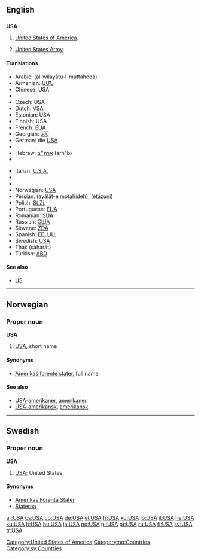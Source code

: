 {{see|usa|Usa|U.S.A.}}
==English==

==={{initialism}}===
'''USA'''

# [[United States|United States of America]].
# {{US}} [[United States Army]].

====Translations====
{{trans-top|United States of America}}
*Arabic: {{Arab|[[الولايات المتحدة]]}} (al-wilayātu-l-muttáħeda) {{f|p}}
*Armenian: [[ԱՄՆ]]
*Chinese: USA
*{{trreq|Croatian}}
*Czech: USA
*Dutch: [[VSA]]
*Estonian: USA
*Finnish: USA
*French: [[EUA]] {{m|p}}
*Georgian: [[აშშ]]
*German: die [[USA#German|USA]] {{p}}
*{{trreq|Gujarati}}
*Hebrew: [[ארה״ב]] (arh"b)
*{{trreq|Hindi}}
{{trans-mid}}
*Italian: [[U.S.A.]] {{m|p}}
*{{trreq|Japanese}}
*{{trreq|Korean}}
*Norwegian: [[#Norwegian|USA]]
*Persian: {{fa-Arab|[[ایالات متحده]]}} (ayâlât-e motahideh), {{fa-Arab|[[اتازونی]]}} (etāzuni)
*Polish: [[St.Zj.]] {{m|p}}
*Portuguese: [[EUA]] {{m|p}}
*Romanian: [[SUA]] {{f|p}}
*Russian: [[США]] {{m|p}}
*Slovene: [[ZDA]] {{f|p}}
*Spanish: [[EE. UU.]] {{f|p}}
*Swedish: [[#Swedish|USA]] {{n|s}}
*Thai: {{Thai|[[สหรัฐ]]}} (sàhàrát)
*Turkish: [[ABD]]
{{trans-bottom}}

====See also====
* [[US]]

[[Category:United States of America]]

----

==Norwegian==

===Proper noun===
'''USA'''

# [[#English|USA]], short name

====Synonyms====
*[[Amerikas forente stater]], full name

====See also====
*[[USA-amerikaner]], [[amerikaner]]
*[[USA-amerikansk]], [[amerikansk]]

[[Category:no:Countries]]

----

==Swedish==

===Proper noun===
'''USA''' {{n}}

# [[#English|USA]]; United States

====Synonyms====
*[[Amerikas Förenta Stater]]
*[[Staterna]]

[[Category:sv:Countries]]

[[ar:USA]]
[[cs:USA]]
[[co:USA]]
[[de:USA]]
[[el:USA]]
[[fr:USA]]
[[ko:USA]]
[[io:USA]]
[[it:USA]]
[[he:USA]]
[[ku:USA]]
[[lt:USA]]
[[hu:USA]]
[[ja:USA]]
[[no:USA]]
[[pl:USA]]
[[pt:USA]]
[[ru:USA]]
[[fi:USA]]
[[sv:USA]]
[[tr:USA]]